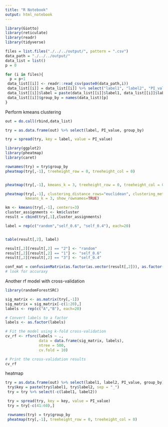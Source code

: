 ```yaml
---
title: "R Notebook"
output: html_notebook
---
```

```r
library(Giotto)
library(reticulate)
library(readr)
library(tidyverse)
```


```r

files = list.files("./../../output/", pattern = ".csv")
data_path = "./../../output/"
data_list = list()
p = 0

for (i in files){
  p = p+1
 data_list[[i]] <- readr::read_csv(paste0(data_path,i))
 data_list[[i]] = data_list[[i]] %>% select("label1", "label2", "PI_value")
 data_list[[i]]$label = paste(data_list[[i]]$label1, data_list[[i]]$label2, sep = "_")
 data_list[[i]]$group_by = names(data_list)[p]
}


```

Perform kmeans clustering

```r
out = do.call(rbind,data_list)

try = as.data.frame(out) %>% select(label, PI_value, group_by)

try = spread(try, key = label, value = PI_value)

library(ggplot2)
library(pheatmap)
library(caret)

rownames(try) = try$group_by
pheatmap(try[,-1], treeheight_row = 0, treeheight_col = 0)


pheatmap(try[,-1], kmeans_k = 3, treeheight_row = 0, treeheight_col = 0)

pheatmap(try[,-1], clustering_distance_rows="euclidean", clustering_method="median", 
         kmeans_k = 3, show_rownames=TRUE)

km <- kmeans(try[,-1], centers=3)
cluster_assignments <- km$cluster
result = cbind(try[,1],cluster_assignments)

label = rep(c("random","self_0.6", "self_0.4"), each=20)


table(result[,2], label)

result[,2][result[,2] == "2"] <- "random"
result[,2][result[,2] == "1"] <- "self_0.6"
result[,2][result[,2] == "3"] <- "self_0.4"

conf_mat = confusionMatrix(as.factor(as.vector(result[,2])), as.factor(label))
# look for accuraxy

```

Another rf model with cross-validation
```r
library(randomForestSRC)

sig_matrix <- as.matrix(try[,-1])
sig_matrix = sig_matrix[-c(1:20),]
labels <- rep(c("A","B"), each=20)

# Convert labels to a factor
labels <- as.factor(labels)

# Fit the model using k-fold cross-validation
cv_rf <- rfsrc(labels ~ ., 
               data = data.frame(sig_matrix, labels), 
               ntree = 500, 
               cv.fold = 10)

# Print the cross-validation results
cv_rf
```
heatmap

```r
try = as.data.frame(out) %>% select(label1, label2, PI_value, group_by)
 try$key = paste(try$label1, try$label2, sep = "_")
 try = try %>% select(-c(label1, label2))

 try = spread(try, key = key, value = PI_value)
 try = try[-c(41:60),]

 rownames(try) = try$group_by
 pheatmap(try[,-1], treeheight_row = 0, treeheight_col = 0)
```

